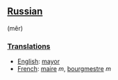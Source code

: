 ==[[Russian]]== (m&ecirc;r)
===[[Translation]]s===
*[[English]]: [[mayor]]
*[[French]]: [[maire]] ''m'', [[bourgmestre]] ''m''
